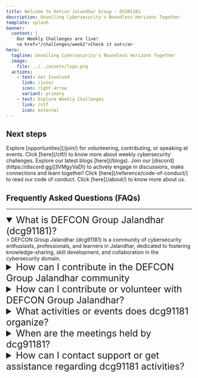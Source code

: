 ```yaml
---
title: Welcome to Defcon Jalandhar Group - DCG91181
description: Unveiling Cybersecurity's Boundless Horizons Together
template: splash
banner:
  content: |
    Our Weekly Challenges are live!
    <a href="/challenges/week2">Check it out</a>
hero:
  tagline: Unveiling Cybersecurity's Boundless Horizons Together
  image:
    file: ../../assets/logo.png
  actions:
    - text: Get Involved
      link: /join/
      icon: right-arrow
      variant: primary
    - text: Explore Weekly Challenges
      link: /ctf
      icon: external
---
```



## Next steps

<CardGrid stagger>
	<Card title="Get Involved" icon="patreon">
		Explore [opportunities](/join/) for volunteering, contributing, or speaking at events.
	</Card>
	<Card title="Accept a Weekly Challenge" icon="puzzle">
		Click [here](/ctf/) to know more about weekly cybersecurity challenges.
	</Card>
	<Card title="Read Blogs" icon="open-book">
		Explore our latest blogs [here](/blogs).
	</Card>
	<Card title="Join our Discord" icon="discord">
		Join our [discord](https://discord.gg/j3VMgyVaDt) to actively engage in discussions, make connections and learn together!
	</Card>
	<Card title="Code of Conduct" icon="document">
		Click [here](/reference/code-of-conduct/) to read our code of conduct.
	</Card>
	<Card title="Read about us" icon="information">
		Click [here](/about/) to know more about us.
	</Card>
</CardGrid>


## Frequently Asked Questions (FAQs)
---
<details open>
  <summary style="font-size: 25px">What is DEFCON Group Jalandhar (dcg91181)?</summary>
> DEFCON Group Jalandhar (dcg91181) is a community of cybersecurity enthusiasts, professionals, and learners in Jalandhar, dedicated to fostering knowledge-sharing, skill development, and collaboration in the cybersecurity domain.
</details>

<details>
  <summary style="font-size: 25px">How can I contribute in the DEFCON Group Jalandhar community</summary>
> There are multiple ways you can contrubute in the community! Checkout our [get involvement](/join/) page to see all the ways in which you can contribute.
</details>

<details>
  <summary style="font-size: 25px">How can I contribute or volunteer with DEFCON Group Jalandhar?</summary>
> Volunteering is at the heart of our community. Volunteer your time and skills to assist in organizing events, managing discussions, or facilitating group activities. Checkout our [get involvement](/join/) page to register as volunteer.
</details>

<details>
  <summary style="font-size: 25px">What activities or events does dcg91181 organize?</summary>
> We will organize various activities such as cybersecurity workshops, CTF challenges, networking sessions, and more. Stay updated through our website or community announcements for upcoming events.
</details>

<details>
  <summary style="font-size: 25px">When are the meetings held by dcg91181?</summary>
> Our meetings are typically held monthly. Stay updated through our website, Discord server, or community announcements for specific dates and times.
</details>

<details>
  <summary style="font-size: 25px">How can I contact support or get assistance regarding dcg91181 activities?</summary>
> For any queries or support, you can reach out to us via sending a mail at dcg91181@gmail.com
</details>
 
